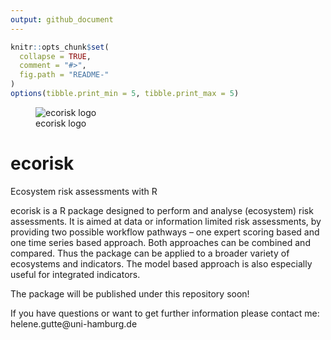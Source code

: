 ```yaml
---
output: github_document
---
```


<!-- README.md is generated from README.Rmd. Please edit that file -->

```r
knitr::opts_chunk$set(
  collapse = TRUE,
  comment = "#>",
  fig.path = "README-"
)
options(tibble.print_min = 5, tibble.print_max = 5)
```
![ecorisk logo](figures/ecorisk_logo.png)

# ecorisk
Ecosystem risk assessments with R


ecorisk is a R package designed to perform and analyse (ecosystem) risk assessments. 
It is aimed at data or information limited risk assessments, by providing two possible workflow pathways – one expert scoring based and one time series based approach. Both approaches can be combined and compared. Thus the package can be applied to a broader variety of ecosystems and indicators. The model based approach is also especially useful for integrated indicators. 

The package will be published under this repository soon! 

If you have questions or want to get further information please contact me: helene.gutte@uni-hamburg.de

